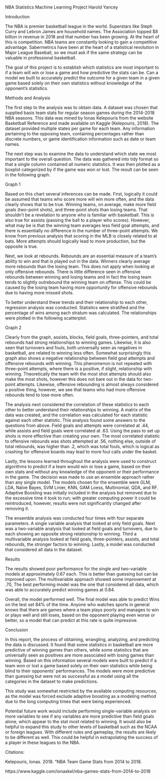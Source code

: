 NBA Statistics Machine Learning Project
Harold Yancey

Introduction 

The NBA is premier basketball league in the world. Superstars like Steph Curry and Lebron James are household names. The Association topped $8 billion in revenue in 2018 and that number has been growing. At the heart of this is competition. NBA teams are constantly looking to gain a competitive advantage. Sabermetrics have been at the heart of a statistical revolution in Major League Baseball, so we must ask if the same strategy can be valuable in professional basketball. 

The goal of this project is to establish which statistics are most important to if a team will win or lose a game and how predictive the stats can be. Can a model we built to accurately predict the outcome for a given team in a given game based solely on their own statistics without knowledge of the opponent's statistics.  

Methods and Analysis 

The first step to the analysis was to obtain data. A dataset was chosen that supplied basis team stats for regular season games during the 2014-2018 NBA seasons. This data was mined by Ionas Kelepouris from the website Basketball Reference and made available on Kaggle (Kelepouris, 2018). The dataset provided multiple states per game for each team. Any information pertaining to the opposing team, containing percentages rather than discrete numbers, or game identification information such as date or team names. 

The next step was to examine the data to understand which state we most important to the overall question. The data was gathered into tidy format so that a single column contained all numeric statistics. It was then plotted as a boxplot categorized by if the game was won or lost. The result can be seen in the following graph. 

 

Graph 1 

Based on this chart several inferences can be made. First, logically it could be assumed that teams who score more will win more often, and the data clearly shows that to be true. Winning teams, on average, make more field goals (two-point shots), and three-point shots than losing teams. That shouldn’t be a revelation to anyone who is familiar with basketball. This is also true for assists (passing the ball to a player who scores). However, what may be is that the winning team averages less field goal attempts, and there is essentially no difference in the number of three-point attempts. We know from previous analysis that scoring in the MLB is closely related to at bats.  More attempts should logically lead to more production, but the opposite is true.  

Next, we look at rebounds. Rebounds are an essential measure of a team's ability to win and that is played out in the data. Winners clearly average more rebounds than the losing team. This does not apply when looking at only offensive rebounds. There is little difference seen in offensive rebounds between winning and losing teams and in fact the losing team tends to slightly outrebound the winning team on offense. This could be caused by the losing team having more opportunity for offensive rebounds due to having more missed shots. 

To better understand these trends and their relationship to each other, regression analysis was conducted. Statistics were stratified and the percentage of wins among each stratum was calculated. The relationships were plotted in the following scatterplot. 

Graph 2 

Clearly from the graph, assists, blocks, field goals, three-pointers, and total rebounds had strong relationships to winning games. Likewise, it is also seen that turnovers and fouls, both universally seen as negatives in basketball, are related to winning less often. Somewhat surprisingly this graph also shows a negative relationship between field goal attempts and offensive rebounds with winning. This phenomenon is not repeated with three-point attempts, where there is a positive, if slight, relationship with winning. Theoretically the team with the most shot attempts should also make the most shots, however this does not bare out in the data for two-point attempts. Likewise, offensive rebounding is almost always considered a positive thing, however, we see that teams who had more offensive rebounds tend to lose more often.  

The analysis next considered the correlation of these statistics to each other to better understand their relationships to winning. A matrix of the data was created, and the correlation was calculated for each statistic against each other statistic. This analysis found some answers to the questions from above. Field goals and attempts were correlated at .44, while assists and field goals were correlated at .63. Using the pass to set up shots is more effective than creating your own. The most correlated statistic to offensive rebounds was shots attempted at .56, nothing else, outside of total rebounds, was higher than .2, which was total fouls, which is logical as crashing for offensive boards may lead to more foul calls under the basket. 

Lastly, the lessons learned throughout the analysis were used to construct algorithms to predict if a team would win or lose a game, based on their own stats and without any knowledge of the opponent or their performance in the game. The decision was made to use an ensemble approach rather than any single model.  The models chosen for the ensemble were GLM, LDA, Naïve Bayes, SVM Linier, KNN, GAM Loess, Multinomial, QDA, and RF. Adaptive Boosting was initially included in the analysis but removed due to the excessive time it took to run; with greater computing power it could be reintroduced, however, results were not significantly changed after removing it. 

The ensemble analysis was conducted four times with four separate parameters. A single variable analysis that looked at only field goals. Next was a two-variable analysis that looked at field goals and turnovers, due to each showing an opposite strong relationship to winning. Third a multivariable analysis looked at field goals, three-pointers, assists, and total rebounds, the stronger factors to winning. Lastly, a model was conducted that considered all data in the dataset. 

Results 

The results showed poor performance for the single and two-variable models at approximately 0.67 each. This is better than guessing but can be improved upon. The multivariable approach showed some improvement at .70, The best performing model was the one that considered all data, which was able to accurately predict winning games at 0.84.  

Overall, the model performed well. The final model was able to predict Wins on the test set 84% of the time. Anyone who watches sports in general knows that there are games where a team plays poorly and manages to win or plays well and still loses, based on the opponent playing even worse or better, so a model that can predict at this rate is quite impressive. 

Conclusion 

In this report, the process of obtaining, wrangling, analyzing, and predicting the data is discussed. It found that some statistics in basketball are more predictive of winning games than others, while some statistics that are universally seen as positives are more associated with losing games than winning. Based on this information several models were built to predict if a team won or lost a game based solely on their own statistics while being blind to their opponents' performances. The models were more predictive than guessing but were not as successful as a model using all the categories in the dataset to make predictions. 

This study was somewhat restricted by the available computing resources, as the model was forced exclude adaptive boosting as a modeling method due to the long computing times that were being experienced. 

Potential future work would include performing single-variable analysis on more variables to see if any variables are more predictive than field goals alone, which appear to the stat most related to winning. It would also be helpful to expand this study to other levels of basketball such as the NCAA or foreign leagues. With different rules and gameplay, the results are likely to be different as well. This could be helpful in extrapolating the success of a player in these leagues to the NBA. 

 

Citations: 

Kelepouris, Ionas. 2018. “NBA Team Game Stats from 2014 to 2018. 

https://www.kaggle.com/ionaskel/nba-games-stats-from-2014-to-2018 